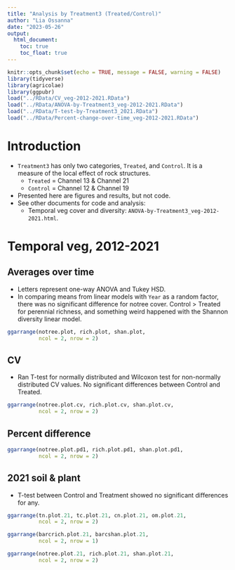 ---
title: "Analysis by Treatment3 (Treated/Control)"
author: "Lia Ossanna"
date: "2023-05-26"
output: 
  html_document:
    toc: true
    toc_float: true
---

```{r setup, include=FALSE}
knitr::opts_chunk$set(echo = TRUE, message = FALSE, warning = FALSE)
library(tidyverse)
library(agricolae)
library(ggpubr)
load("../RData/CV_veg-2012-2021.RData")
load("../RData/ANOVA-by-Treatment3_veg-2012-2021.RData")
load("../RData/T-test-by-Treatment3_2021.RData")
load("../RData/Percent-change-over-time_veg-2012-2021.RData")
```

# Introduction
- `Treatment3` has only two categories, `Treated`, and `Control`. It is a measure of the local effect of rock structures.
  - `Treated` = Channel 13 & Channel 21
  - `Control` = Channel 12 & Channel 19
- Presented here are figures and results, but not code.
- See other documents for code and analysis:
  - Temporal veg cover and diversity: `ANOVA-by-Treatment3_veg-2012-2021.html`.
  
# Temporal veg, 2012-2021

## Averages over time
- Letters represent one-way ANOVA and Tukey HSD.
- In comparing means from linear models with `Year` as a random factor, there was no significant difference for notree cover. Control > Treated for perennial richness, and something weird happened with the Shannon diversity linear model.

```{r, echo=FALSE, fig.dim=c(11,7)}
ggarrange(notree.plot, rich.plot, shan.plot,
          ncol = 2, nrow = 2)
```

## CV
- Ran T-test for normally distributed and Wilcoxon test for non-normally distributed CV values. No significant differences between Control and Treated.
```{r, echo=FALSE, fig.dim=c(9,7)}
ggarrange(notree.plot.cv, rich.plot.cv, shan.plot.cv,
          ncol = 2, nrow = 2)
```

## Percent difference
```{r, echo=FALSE, fig.dim=c(9,7)}
ggarrange(notree.plot.pd1, rich.plot.pd1, shan.plot.pd1,
          ncol = 2, nrow = 2)
```


## 2021 soil & plant
- T-test between Control and Treatment showed no significant differences for any.
```{r, fig.dim=c(11,7), echo=FALSE}
ggarrange(tn.plot.21, tc.plot.21, cn.plot.21, om.plot.21,
          ncol = 2, nrow = 2)
```
```{r, echo=FALSE, fig.dim=c(11,3.5)}
ggarrange(barcrich.plot.21, barcshan.plot.21,
          ncol = 2, nrow = 1)
```
```{r, echo=FALSE, fig.dim=c(11,7)}
ggarrange(notree.plot.21, rich.plot.21, shan.plot.21,
          ncol = 2, nrow = 2)
```


